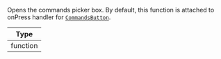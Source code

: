 Opens the commands picker box. By default, this function is attached to onPress handler for [`CommandsButton`](../../../core-components/channel.mdx#commandsbutton).

| Type |
| - |
| function |

